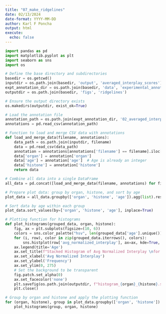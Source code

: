 ```yaml
---
title: "07_make_ridgelines"
date: 02/13/2024
date-format: YYYY-MM-DD
author: Karl F Poncha
output: html
execute:
  echo: false
---
```


```python
import pandas as pd
import matplotlib.pyplot as plt
import seaborn as sns
import os

# Define the base directory and subdirectories
basedir = os.getcwd()
inputdir = os.path.join(basedir, 'output', 'averaged_interplay_scores')
expt_annotation_dir = os.path.join(basedir, 'data', 'experimental_annotations')
outputdir = os.path.join(basedir, 'figs', 'ridgelines')

# Ensure the output directory exists
os.makedirs(outputdir, exist_ok=True)

# Load the annotation file
annotation_path = os.path.join(expt_annotation_dir, '02_averaged_interplay_experimental_annotation.csv')
annotations = pd.read_csv(annotation_path)

# Function to load and merge CSV data with annotations
def load_and_merge_data(filename, annotations):
    data_path = os.path.join(inputdir, filename)
    data = pd.read_csv(data_path)
    annotation = annotations[annotations['filename'] == filename].iloc[0]
    data['organ'] = annotation['organ']
    data['age'] = annotation['age']  # Age is already an integer
    data['histone'] = annotation['histone']
    return data

# Combine all data into a single DataFrame
all_data = pd.concat([load_and_merge_data(filename, annotations) for filename in annotations['filename']])

# Prepare plot data: group by organ, histone, and sort by age
plot_data = all_data.groupby(['organ', 'histone', 'age']).agg(list).reset_index()

# Sort data by age within each group
plot_data.sort_values(by=['organ', 'histone', 'age'], inplace=True)

# Plotting function for histograms
def plot_histograms(grouped_data, organ, histone):
    fig, ax = plt.subplots(figsize=(10, 6))
    colors = sns.color_palette("hsv", len(grouped_data['age'].unique()))
    for (i, row), color in zip(grouped_data.iterrows(), colors):
        sns.histplot(row['avg_normalized_interplay'], ax=ax, kde=True, color=color, alpha=0.175, label=f"{row['age']} months")
    ax.legend(title='Age')
    ax.set_title(f"Stacked Histogram of Avg Normalized Interplay \nfor {histone} PTMs in {organ} across ages")
    ax.set_xlabel('Avg Normalized Interplay')
    ax.set_ylabel('Frequency')
    ax.set_ylim(0, 275)
    # Set the background to be transparent
    fig.patch.set_alpha(0)
    ax.set_facecolor('none')
    plt.savefig(os.path.join(outputdir, f"histogram_{organ}_{histone}.svg"), format='svg', transparent=True)
    plt.close()

# Group by organ and histone and apply the plotting function
for (organ, histone), group in plot_data.groupby(['organ', 'histone']):
    plot_histograms(group, organ, histone)


```
